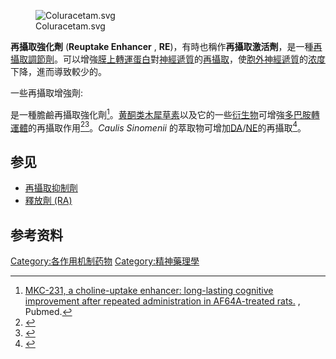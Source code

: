 {{expand|time=2016-03-04}}
{{medical}}
[[Image:Coluracetam.svg|thumb]]

'''再攝取強化劑''' ('''Reuptake Enhancer''' , '''RE''')，有時也稱作'''再攝取激活劑'''，是一種[[再攝取調節劑|再攝取調節劑]]。可以增強[[膜上轉運蛋白|膜上轉運蛋白]]對[[神經遞質|神經遞質]]的[[再攝取|再攝取]]，使[[胞外|胞外]][[神經遞質|神經遞質]]的[[浓度|浓度]]下降，進而導致較少的{{tsl|en|neurotransmission|神經傳導}}。

一些再攝取增強劑:

{{tsl|en|Coluracetam||Coluracetam}}是一種膽鹼再攝取強化劑<ref name="PMID18461272">[http://www.ncbi.nlm.nih.gov/pubmed/18461272 MKC-231, a choline-uptake enhancer: long-lasting cognitive improvement after repeated administration in AF64A-treated rats.] {{Wayback|url=http://www.ncbi.nlm.nih.gov/pubmed/18461272 |date=20190904014740 }}, Pubmed.</ref>。[[黄酮类|黄酮类]][[木犀草素|木犀草素]]以及它的一些[[衍生物|衍生物]]可增強[[多巴胺轉運體|多巴胺轉運體]]的再攝取作用<ref name="pmid19815045">{{cite journal |vauthors=Zhao G, Qin GW, Wang J, Chu WJ, Guo LH |title=Functional activation of monoamine transporters by luteolin and apigenin isolated from the fruit of Perilla frutescens (L.) Britt |journal=Neurochem. Int. |volume=56 |issue=1 |pages=168–76 |year=2010 |pmid=19815045 |doi=10.1016/j.neuint.2009.09.015 |url=}}</ref><ref name="pmid20971650">{{cite journal  |vauthors=Zhang J, Liu X, Lei X, etal |title=Discovery and synthesis of novel luteolin derivatives as DAT agonists |journal=Bioorg. Med. Chem. |volume=18 |issue=22 |pages=7842–8 |year=2010 |pmid=20971650 |doi=10.1016/j.bmc.2010.09.049 |url=}}</ref>。''Caulis Sinomenii'' 的萃取物可增加[[多巴胺|DA]]/[[正腎上腺素|NE]]的再攝取<ref name="pmid19491370">{{cite journal |vauthors=Zhao G, Bi C, Qin GW, Guo LH |title=Caulis Sinomenii extracts activate DA/NE transporter and inhibit 5HT transporter |journal=Exp. Biol. Med. (Maywood) |volume=234 |issue=8 |pages=976–85 |year=2009 |pmid=19491370 |doi=10.3181/0903-RM-92 |url=}}</ref>。

==参见==
* [[再攝取抑制劑|再攝取抑制劑]]
* [[單胺釋放劑|釋放劑 (RA)]]

==参考资料==
{{Reflist|1}}


{{Neuromodulation}}

[[Category:各作用机制药物|Category:各作用机制药物]]
[[Category:精神藥理學|Category:精神藥理學]]

{{Pharm-stub}}
